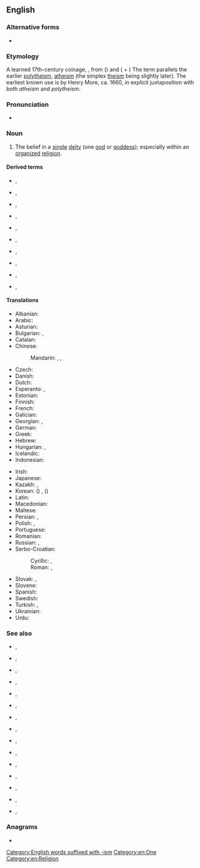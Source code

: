 {{also|mono-theism|mono theism}}
{{wikipedia}}
{{wikiquote}}
==English==

===Alternative forms===
* {{l|en|mono-theism}}

===Etymology===
A learned 17th-century coinage, {{prefix|en|mono|theism}}, from ({{m|grc|μονός||one}}) and ({{m|grc|θεός||god, [[deity]]}} + {{m|grc|-ισμός}}) The term parallels the earlier [[polytheism]], [[atheism]] (the simplex [[theism]] being slightly later).
The earliest known use is by Henry More, ca. 1660, in explicit juxtaposition with both ''atheism'' and ''polytheism''.

===Pronunciation===
* {{audio|en-us-monotheism.ogg|Audio (US)|lang=en}}

===Noun===
{{en-noun|~}}

# The belief in a [[single]] [[deity]] (one [[god]] or [[goddess]]); especially within an [[organize]]d [[religion]].

====Derived terms====
{{rel-top3|Terms derived from ''monotheism''}}
* {{l|en|alethomonotheism}}, {{l|en|Alethomonotheism}}
* {{l|en|aletho-monotheism}}, {{l|en|Aletho-monotheism}}
* {{l|en|postmonotheism}}, {{l|en|Postmonotheism}}
* {{l|en|post-monotheism}}, {{l|en|Post-monotheism}}
* {{l|en|premonotheism}}, {{l|en|Premonotheism}}
{{rel-mid}}
* {{l|en|pre-monotheism}}, {{l|en|Pre-monotheism}}
* {{l|en|protomonotheism}}, {{l|en|Protomonotheism}}
* {{l|en|proto-monotheism}}, {{l|en|Proto-monotheism}}
* {{l|en|pseudomonotheism}}, {{l|en|Pseudomonotheism}}
* {{l|en|pseudo-monotheism}}, {{l|en|Pseudo-monotheism}}
{{rel-bottom}}

====Translations====
{{trans-top|belief in one God}}
* Albanian: {{t|sq|monoteizmi}}
* Arabic: {{t|ar|تَوْحِيدِيَّة|f}}
* Asturian: {{t|ast|monoteísmu|m}}
* Bulgarian: {{t|bg|монотеи́зъм|m}}, {{t|bg|единобо́жие|n}}
* Catalan: {{t|ca|monoteisme|m}}
* Chinese:
*: Mandarin: {{t+|cmn|一神教|tr=yīshénjiào}}, {{t+|cmn|一神論}}, {{t+|cmn|一神论|tr=yīshénlùn}}
* Czech: {{t|cs|monoteismus|m}}
* Danish: {{t+|da|monoteisme}}
* Dutch: {{t+|nl|monotheïsme|n}}
* Esperanto: {{t|eo|monoteismo}}, {{t|eo|unudiismo}}
* Estonian: {{t|et|monoteism}}
* Finnish: {{t+|fi|monoteismi}}
* French: {{t+|fr|monothéisme|m}}
* Galician: {{t+|gl|monoteísmo|m}}
* Georgian: {{t|ka|მონოთეიზმი}}, {{t|ka|ერთღმერთიანობა}}
* German: {{t+|de|Monotheismus|m}}
* Greek: {{t+|el|μονοθεϊσμός|m}}
* Hebrew: {{t|he|מוֹנוֹתֵאִיזְם|m|tr=monote'izm}}
* Hungarian: {{t+|hu|egyistenhit}}, {{t+|hu|monoteizmus}}
* Icelandic: {{t|is|eingyðistrú}}
* Indonesian: {{t+|id|monoteisme}}
{{trans-mid}}
* Irish: {{t|ga|aondiachas|m}}
* Japanese: {{t+|ja|一神教|tr=いっしんきょう, isshinkyō}}
* Kazakh: {{t|kk|бірқұдайлық}}, {{t|kk|біртәңірлік}}
* Korean: {{t+|ko|일신교}} ({{t+|ko|一神教}}) {{qualifier|in a specific faith}}, {{t|ko|일신론|tr=ilsinnon}} ({{t|ko|一神論}}) {{qualifier|general}}
* Latin: {{t|la|monotheïsmus|m}}
* Macedonian: {{t|mk|монотеизам|m}}
* Maltese: {{t|mt|monoteiżmu|m}}
* Persian: {{t|fa|یکتاپرستی|tr=yektāparasti}}, {{t+|fa|توحید|tr=touhid}}
* Polish: {{t+|pl|monoteizm|m-in}}, {{t+|pl|jedynobóstwo|n}}
* Portuguese: {{t+|pt|monoteísmo|m}}
* Romanian: {{t+|ro|monoteism}}
* Russian: {{t+|ru|монотеи́зм|m|tr=monotɛízm}}, {{t+|ru|единобо́жие|n|sc=Cyrl}}
* Serbo-Croatian:
*: Cyrillic: {{t|sh|монотеизам|m}}, {{t|sh|једнобоштво|n}}
*: Roman: {{t+|sh|monoteizam|m}}, {{t+|sh|jednoboštvo|n}}
* Slovak: {{t|sk|monoteizmus|m}}, {{t|sk|jednobožstvo|n}}
* Slovene: {{t+|sl|monoteizem|m}}
* Spanish: {{t+|es|monoteísmo|m}}
* Swedish: {{t+|sv|monoteism}}
* Turkish: {{t+|tr|tektanrıcılık}}, {{t+|tr|monoteizm}}
* Ukrainian: {{t|uk|монотеї́зм|m}}
* Urdu: {{t|ur|توحید|tr=tauhīd|f}}
{{trans-bottom}}

===See also===
* {{l|en|binitarianism}}, {{l|en|Binitarianism}}
* {{l|en|bitheism}}, {{l|en|Bitheism}}
* {{l|en|deism}}, {{l|en|Deism}}
* {{l|en|ditheism}}, {{l|en|Ditheism}}
* {{l|en|duotheism}}, {{l|en|Duotheism}}
* {{l|en|henotheism}}, {{l|en|Henotheism}}
* {{l|en|polytheism}}, {{l|en|Polytheism}}
* {{l|en|quadrinitarianism}}, {{l|en|Quadrinitarianism}}
* {{l|en|septarianism}}, {{l|en|Septarianism}}
* {{l|en|septenarianism}}, {{l|en|Septenarianism}}
* {{l|en|theism}}, {{l|en|Theism}}
* {{l|en|trinitarianism}}, {{l|en|Trinitarianism}}
* {{l|en|tritheism}}, {{l|en|Tritheism}}
* {{l|en|triunitarianism}}, {{l|en|Triunitarianism}}
* {{l|en|unitarianism}}, {{l|en|Unitarianism}}

===Anagrams===
* {{anagrams|en|a=ehimmnoost|neo-Thomism|theomonism}}

[[Category:English words suffixed with -ism]]
[[Category:en:One]]
[[Category:en:Religion]]